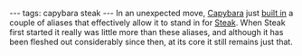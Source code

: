 ---
tags: capybara steak
---
In an unexpected move, [[Capybara]] just [https://github.com/jnicklas/capybara/commit/f4897f890d8dd33215fef238902988e8823a6539 built in] a couple of aliases that effectively allow it to stand in for [[Steak]]. When Steak first started it really was little more than these aliases, and although it has been fleshed out considerably since then, at its core it still remains just that.
